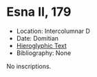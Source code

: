 # Esna II, 179 {-}



- Location: Intercolumnar D
- Date: Domitian
- [Hieroglyphic Text](https://www.ifao.egnet.net/uploads/publications/enligne/Temples-Esna002.pdf#page=367){target="_blank"}
- Bibliography: None


No inscriptions.